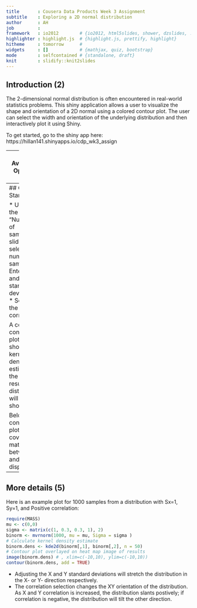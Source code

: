 ```yaml
---
title       : Cousera Data Products Week 3 Assignment
subtitle    : Exploring a 2D normal distribution
author      : AH
job         : 
framework   : io2012        # {io2012, html5slides, shower, dzslides, ...}
highlighter : highlight.js  # {highlight.js, prettify, highlight}
hitheme     : tomorrow      # 
widgets     : []            # {mathjax, quiz, bootstrap}
mode        : selfcontained # {standalone, draft}
knit        : slidify::knit2slides
---
```

## Introduction (2)

The 2-dimensional normal distribution is often encountered in real-world statistics problems. This shiny application allows a user to visualize the shape and orientation of a 2D normal using a colored contour plot. The user can select the width and orientation of the underlying distribution and then interactively plot it using Shiny.

To get started, go to the shiny app here: https://hillan141.shinyapps.io/cdp_wk3_assign

--- 
## Available Options (3)

* Number of samples: select a value between 100 and 10000
* X standard deviation: enter a value between 1 and 10
* Y standard deviation: enter a value between 1 and 10
* XY correlation: select __None__, __Positive__, or __Negative__.

--- 
## Quick Start (4)

* Using the "Number of samples" slider, select a number of samples
* Enter the X and Y standard deviations
* Select the correlation 

A colored contour plot showing a kernel density estimate of the resulting distribution will be shown.

Below the contour plot, the covariance matrix between X and Y is displayed.

--- 
## More details (5)

Here is an example plot for 1000 samples from a distribution with Sx=1, Sy=1, and Positive correlation:

```r
require(MASS)
mu <- c(0,0)
sigma <- matrix(c(1, 0.3, 0.3, 1), 2)
binorm <- mvrnorm(1000, mu = mu, Sigma = sigma )
# Calculate kernel density estimate
binorm.dens <- kde2d(binorm[,1], binorm[,2], n = 50)
# Contour plot overlayed on heat map image of results
image(binorm.dens) # , xlim=c(-10,10), ylim=c(-10,10))
contour(binorm.dens, add = TRUE)
```

* Adjusting the X and Y standard deviations will stretch the distribution in the X- or Y- direction respectively.
* The correlation selection changes the XY orientation of the distribution.  As X and Y correlation is increased, the distribution slants postively; if correlation is negative, the distribution will tilt the other direction.
